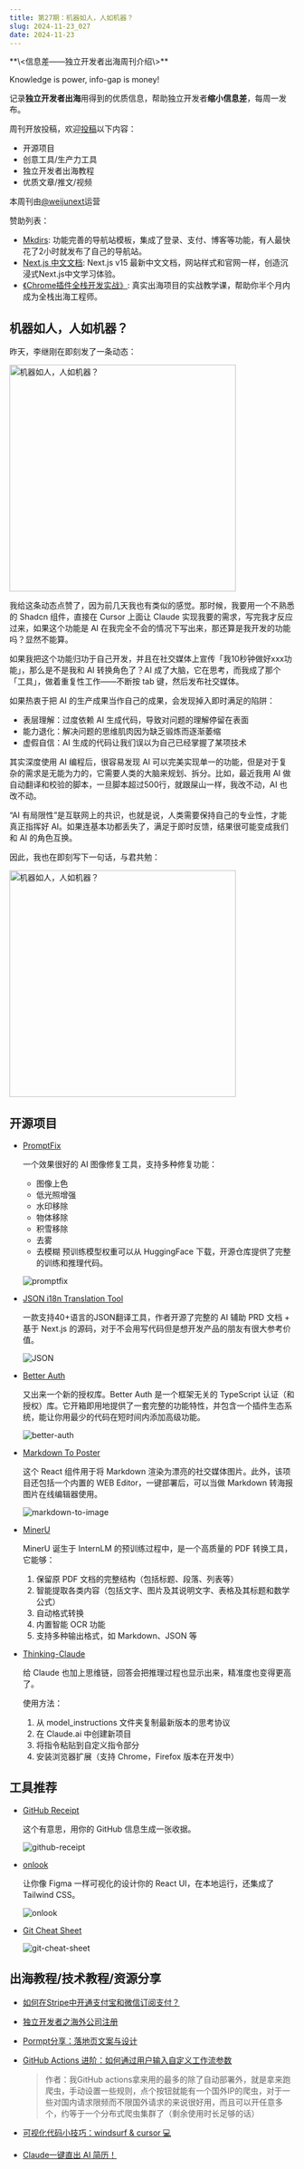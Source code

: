 ```yaml
---
title: 第27期：机器如人，人如机器？
slug: 2024-11-23_027
date: 2024-11-23
---
```


<Aside showSponsor={0}>
**\<信息差——独立开发者出海周刊介绍\>**

Knowledge is power, info-gap is money!

记录**独立开发者出海**用得到的优质信息，帮助独立开发者**缩小信息差**，每周一发布。

周刊开放投稿，欢迎[投稿](https://github.com/weijunext/gapis.money/issues)以下内容：
- 开源项目
- 创意工具/生产力工具
- 独立开发者出海教程
- 优质文章/推文/视频

本周刊由[@weijunext](https://x.com/intent/follow?screen_name=weijunext)运营


赞助列表：
- [Mkdirs](https://mkdirs.com/): 功能完善的导航站模板，集成了登录、支付、博客等功能，有人最快花了2小时就发布了自己的导航站。
- [Next.js 中文文档](https://nextjscn.org/docs?utm_source=gapis.money): Next.js v15 最新中文文档，网站样式和官网一样，创造沉浸式Next.js中文学习体验。
- [《Chrome插件全栈开发实战》](https://xiaobot.net/p/ship-ph-copilot?refer=1e5db497-8ed5-461b-af85-e71cb80e3787): 真实出海项目的实战教学课，帮助你半个月内成为全栈出海工程师。
</Aside>

## 机器如人，人如机器？

昨天，李继刚在即刻发了一条动态：

<img src="/assets/027/ljg.webp" alt="机器如人，人如机器？" width="400px" className="rounded border-4 border-main" />

我给这条动态点赞了，因为前几天我也有类似的感觉。那时候，我要用一个不熟悉的 Shadcn 组件，直接在 Cursor 上面让 Claude 实现我要的需求，写完我才反应过来，如果这个功能是 AI 在我完全不会的情况下写出来，那还算是我开发的功能吗？显然不能算。

如果我把这个功能归功于自己开发，并且在社交媒体上宣传「我10秒钟做好xxx功能」，那么是不是我和 AI 转换角色了？AI 成了大脑，它在思考，而我成了那个「工具」，做着重复性工作——不断按 tab 键，然后发布社交媒体。

如果热衷于把 AI 的生产成果当作自己的成果，会发现掉入即时满足的陷阱：
- 表层理解：过度依赖 AI 生成代码，导致对问题的理解停留在表面
- 能力退化：解决问题的思维肌肉因为缺乏锻炼而逐渐萎缩
- 虚假自信：AI 生成的代码让我们误以为自己已经掌握了某项技术

其实深度使用 AI 编程后，很容易发现 AI 可以完美实现单一的功能，但是对于复杂的需求是无能为力的，它需要人类的大脑来规划、拆分。比如，最近我用 AI 做自动翻译和校验的脚本，一旦脚本超过500行，就跟屎山一样，我改不动，AI 也改不动。

“AI 有局限性”是互联网上的共识，也就是说，人类需要保持自己的专业性，才能真正指挥好 AI。如果连基本功都丢失了，满足于即时反馈，结果很可能变成我们和 AI 的角色互换。

因此，我也在即刻写下一句话，与君共勉：

<img src="/assets/027/cp.webp" alt="机器如人，人如机器？" width="400px" className="rounded border-4 border-main" />

## 开源项目

- [PromptFix](https://github.com/yeates/PromptFix)

  一个效果很好的 AI 图像修复工具，支持多种修复功能：
    - 图像上色
    - 低光照增强
    - 水印移除
    - 物体移除
    - 积雪移除
    - 去雾
    - 去模糊
  预训练模型权重可以从 HuggingFace 下载，开源仓库提供了完整的训练和推理代码。

  ![promptfix](/assets/027/promptfix.gif)

- [JSON i18n Translation Tool](https://github.com/ViggoZ/json-translate)

  一款支持40+语言的JSON翻译工具，作者开源了完整的 AI 辅助 PRD 文档 + 基于 Next.js 的源码，对于不会用写代码但是想开发产品的朋友有很大参考价值。

  ![JSON](/assets/027/json-translator.webp)

- [Better Auth](https://github.com/better-auth/better-auth)

  又出来一个新的授权库。Better Auth 是一个框架无关的 TypeScript 认证（和授权）库。它开箱即用地提供了一套完整的功能特性，并包含一个插件生态系统，能让你用最少的代码在短时间内添加高级功能。

  ![better-auth](/assets/027/better-auth.webp)

- [Markdown To Poster](https://github.com/gcui-art/markdown-to-image)

  这个 React 组件用于将 Markdown 渲染为漂亮的社交媒体图片。此外，该项目还包括一个内置的 WEB Editor，一键部署后，可以当做 Markdown 转海报图片在线编辑器使用。

  ![markdown-to-image](/assets/027/markdown-to-image.webp)

- [MinerU](https://github.com/opendatalab/MinerU)

  MinerU 诞生于 InternLM 的预训练过程中，是一个高质量的 PDF 转换工具，它能够：
    1. 保留原 PDF 文档的完整结构（包括标题、段落、列表等）
    2. 智能提取各类内容（包括文字、图片及其说明文字、表格及其标题和数学公式）
    3. 自动格式转换
    4. 内置智能 OCR 功能
    5. 支持多种输出格式，如 Markdown、JSON 等

- [Thinking-Claude](https://github.com/richards199999/Thinking-Claude)

  给 Claude 也加上思维链，回答会把推理过程也显示出来，精准度也变得更高了。

  使用方法：
    1. 从 model_instructions 文件夹复制最新版本的思考协议
    2. 在 Claude.ai 中创建新项目
    3. 将指令粘贴到自定义指令部分
    4. 安装浏览器扩展（支持 Chrome，Firefox 版本在开发中）


## 工具推荐

- [GitHub Receipt](https://gitreceipt.vercel.app/)

  这个有意思，用你的 GitHub 信息生成一张收据。

  ![github-receipt](/assets/027/github-receipt.webp)

- [onlook](https://onlook.dev/)

  让你像 Figma 一样可视化的设计你的 React UI，在本地运行，还集成了Tailwind CSS。

  ![onlook](/assets/027/onlook.webp)

- [Git Cheat Sheet](https://wizardzines.com/git-cheat-sheet.pdf)

  ![git-cheat-sheet](/assets/027/git-cheat-sheet.webp)


## 出海教程/技术教程/资源分享

- [如何在Stripe中开通支付宝和微信订阅支付？](https://zhuanlan.zhihu.com/p/5399191484)

- [独立开发者之海外公司注册](https://meepo.me/du-li-kai-fa-zhe-zhi-hai-wai-gong-si-zhu-ce/)

- [Pormpt分享：落地页文案与设计](https://m.okjike.com/originalPosts/67395d108dc13469670b348b)

- [GitHub Actions 进阶：如何通过用户输入自定义工作流参数](https://blog.axiaoxin.com/post/dynamic-parameters-in-github-actions/)

  > 作者：我GitHub actions拿来用的最多的除了自动部署外，就是拿来跑爬虫，手动设置一些规则，点个按钮就能有一个国外IP的爬虫，对于一些对国内请求限频而不限国外请求的来说很好用，而且可以开任意多个，约等于一个分布式爬虫集群了（剩余使用时长足够的话）

- [可视化代码小技巧：windsurf & cursor 💻](https://x.com/linearuncle/status/1859030244633858329)

- [Claude一键直出 AI 简历！](https://mp.weixin.qq.com/s/IdMpz2DIWM1g1b3CJxgISA)

